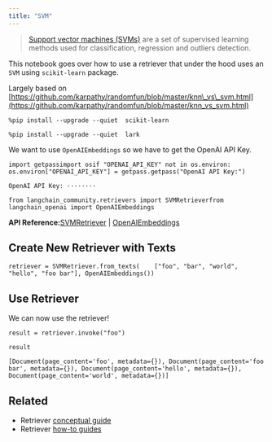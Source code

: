 ```yaml
---
title: "SVM"
---
```


> [Support vector machines (SVMs)](https://scikit-learn.org/stable/modules/svm.html#support-vector-machines) are a set of supervised learning methods used for classification, regression and outliers detection.

This notebook goes over how to use a retriever that under the hood uses an `SVM` using `scikit-learn` package.

Largely based on [https://github.com/karpathy/randomfun/blob/master/knn\_vs\_svm.html](https://github.com/karpathy/randomfun/blob/master/knn_vs_svm.html)

```
%pip install --upgrade --quiet  scikit-learn
```

```
%pip install --upgrade --quiet  lark
```

We want to use `OpenAIEmbeddings` so we have to get the OpenAI API Key.

```
import getpassimport osif "OPENAI_API_KEY" not in os.environ:    os.environ["OPENAI_API_KEY"] = getpass.getpass("OpenAI API Key:")
```

```
OpenAI API Key: ········
```

```
from langchain_community.retrievers import SVMRetrieverfrom langchain_openai import OpenAIEmbeddings
```

**API Reference:**[SVMRetriever](https://python.langchain.com/api_reference/community/retrievers/langchain_community.retrievers.svm.SVMRetriever.html) | [OpenAIEmbeddings](https://python.langchain.com/api_reference/openai/embeddings/langchain_openai.embeddings.base.OpenAIEmbeddings.html)

## Create New Retriever with Texts

```
retriever = SVMRetriever.from_texts(    ["foo", "bar", "world", "hello", "foo bar"], OpenAIEmbeddings())
```

## Use Retriever

We can now use the retriever!

```
result = retriever.invoke("foo")
```

```
result
```

```
[Document(page_content='foo', metadata={}), Document(page_content='foo bar', metadata={}), Document(page_content='hello', metadata={}), Document(page_content='world', metadata={})]
```

## Related

* Retriever [conceptual guide](/src/oss/concepts/retrievers)
* Retriever [how-to guides](/src/oss/how_to/#retrievers)
